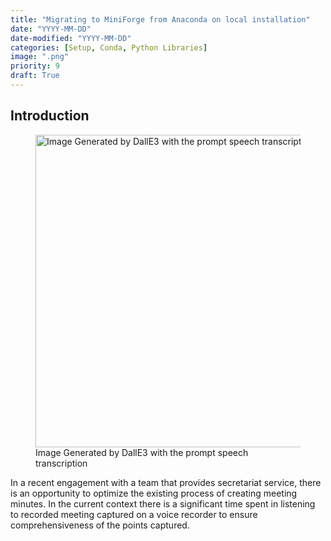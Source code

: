 ```yaml
---
title: "Migrating to MiniForge from Anaconda on local installation"
date: "YYYY-MM-DD"
date-modified: "YYYY-MM-DD"
categories: [Setup, Conda, Python Libraries]
image: ".png"
priority: 9
draft: True
---
```


## Introduction

![Image Generated by DallE3 with the prompt speech transcription](speech_transcription_2.jpg){width=500}

In a recent engagement with a team that provides secretariat service, there is an opportunity to optimize the existing process of creating meeting minutes. In the current context there is a significant time spent in listening to recorded meeting captured on a voice recorder to ensure comprehensiveness of the points captured.
